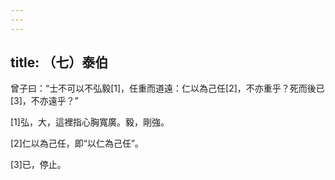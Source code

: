 ```yaml
---
---
---
```

title: （七）泰伯
---



曾子曰：“士不可以不弘毅[1]，任重而道遠：仁以為己任[2]，不亦重乎？死而後已[3]，不亦遠乎？”

[1]弘，大，這裡指心胸寬廣。毅，剛強。

[2]仁以為己任，即“以仁為己任”。

[3]已，停止。